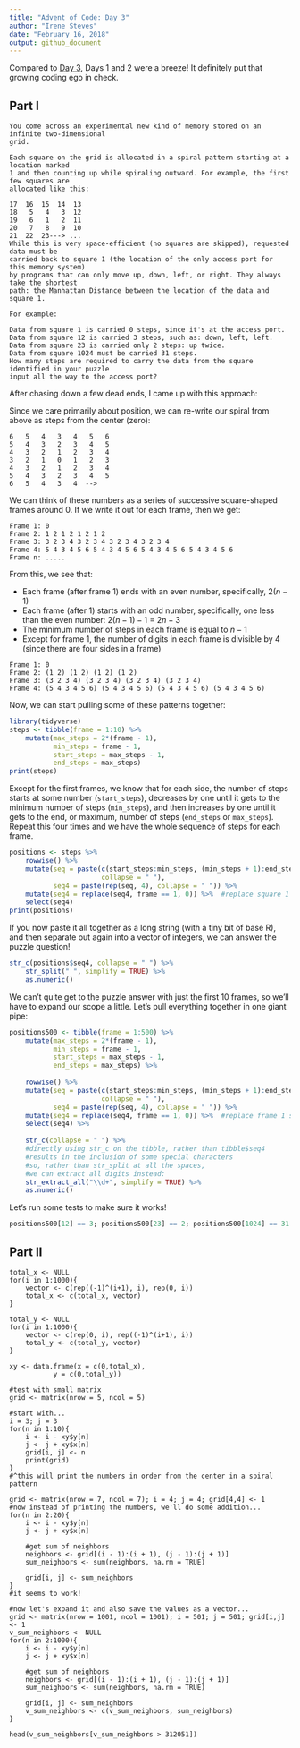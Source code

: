 ```yaml
---
title: "Advent of Code: Day 3"
author: "Irene Steves"
date: "February 16, 2018"
output: github_document
---
```


Compared to [Day 3](https://adventofcode.com/2017/day/3), Days 1 and 2 were a breeze! It definitely put that growing coding ego in check.

## Part I

```
You come across an experimental new kind of memory stored on an infinite two-dimensional
grid.

Each square on the grid is allocated in a spiral pattern starting at a location marked 
1 and then counting up while spiraling outward. For example, the first few squares are
allocated like this:

17  16  15  14  13
18   5   4   3  12
19   6   1   2  11
20   7   8   9  10
21  22  23---> ...
While this is very space-efficient (no squares are skipped), requested data must be
carried back to square 1 (the location of the only access port for this memory system)
by programs that can only move up, down, left, or right. They always take the shortest
path: the Manhattan Distance between the location of the data and square 1.

For example:

Data from square 1 is carried 0 steps, since it's at the access port.
Data from square 12 is carried 3 steps, such as: down, left, left.
Data from square 23 is carried only 2 steps: up twice.
Data from square 1024 must be carried 31 steps.
How many steps are required to carry the data from the square identified in your puzzle
input all the way to the access port?
```

After chasing down a few dead ends, I came up with this approach:

Since we care primarily about position, we can re-write our spiral from above as steps from the center (zero):

```
6   5   4   3   4   5   6
5   4   3   2   3   4   5
4   3   2   1   2   3   4
3   2   1   0   1   2   3
4   3   2   1   2   3   4
5   4   3   2   3   4   5
6   5   4   3   4  -->
```

We can think of these numbers as a series of successive square-shaped frames around 0. If we write it out for each frame, then we get:

```
Frame 1: 0
Frame 2: 1 2 1 2 1 2 1 2
Frame 3: 3 2 3 4 3 2 3 4 3 2 3 4 3 2 3 4
Frame 4: 5 4 3 4 5 6 5 4 3 4 5 6 5 4 3 4 5 6 5 4 3 4 5 6
Frame n: .....
```

From this, we see that:

- Each frame (after frame 1) ends with an even number, specifically, $2(n - 1)$ 
- Each frame (after 1) starts with an odd number, specifically, one less than the even number: $2(n - 1) - 1$ = $2n - 3$
- The minimum number of steps in each frame is equal to $n - 1$
- Except for frame 1, the number of digits in each frame is divisible by 4 (since there are four sides in a frame)

```
Frame 1: 0
Frame 2: (1 2) (1 2) (1 2) (1 2)
Frame 3: (3 2 3 4) (3 2 3 4) (3 2 3 4) (3 2 3 4)
Frame 4: (5 4 3 4 5 6) (5 4 3 4 5 6) (5 4 3 4 5 6) (5 4 3 4 5 6)
```

Now, we can start pulling some of these patterns together:

```r
library(tidyverse)
steps <- tibble(frame = 1:10) %>% 
    mutate(max_steps = 2*(frame - 1),
           min_steps = frame - 1,
           start_steps = max_steps - 1,
           end_steps = max_steps) 
print(steps)
```

Except for the first frames, we know that for each side, the number of steps starts at some number (`start_steps`), decreases by one until it gets to the minimum number of steps (`min_steps`), and then increases by one until it gets to the end, or maximum, number of steps (`end_steps` or `max_steps`). Repeat this four times and we have the whole sequence of steps for each frame. 


```r
positions <- steps %>% 
    rowwise() %>% 
    mutate(seq = paste(c(start_steps:min_steps, (min_steps + 1):end_steps), 
                       collapse = " "),
           seq4 = paste(rep(seq, 4), collapse = " ")) %>% 
    mutate(seq4 = replace(seq4, frame == 1, 0)) %>%  #replace square 1's sequence with 0
    select(seq4)
print(positions)
```

If you now paste it all together as a long string (with a tiny bit of base R), and then separate out again into a vector of integers, we can answer the puzzle question!

```r
str_c(positions$seq4, collapse = " ") %>% 
    str_split(" ", simplify = TRUE) %>% 
    as.numeric()

```

We can't quite get to the puzzle answer with just the first 10 frames, so we'll have to expand our scope a little. Let's pull everything together in one giant pipe:

```r
positions500 <- tibble(frame = 1:500) %>% 
    mutate(max_steps = 2*(frame - 1),
           min_steps = frame - 1,
           start_steps = max_steps - 1,
           end_steps = max_steps) %>% 
    
    rowwise() %>% 
    mutate(seq = paste(c(start_steps:min_steps, (min_steps + 1):end_steps), 
                       collapse = " "),
           seq4 = paste(rep(seq, 4), collapse = " ")) %>% 
    mutate(seq4 = replace(seq4, frame == 1, 0)) %>%  #replace frame 1's sequence with 0
    select(seq4) %>% 
    
    str_c(collapse = " ") %>% 
    #directly using str_c on the tibble, rather than tibble$seq4 
    #results in the inclusion of some special characters
    #so, rather than str_split at all the spaces,
    #we can extract all digits instead:
    str_extract_all("\\d+", simplify = TRUE) %>% 
    as.numeric()
```

Let's run some tests to make sure it works!

```r
positions500[12] == 3; positions500[23] == 2; positions500[1024] == 31
```

## Part II

```
total_x <- NULL
for(i in 1:1000){
    vector <- c(rep((-1)^(i+1), i), rep(0, i))
    total_x <- c(total_x, vector)
}

total_y <- NULL
for(i in 1:1000){
    vector <- c(rep(0, i), rep((-1)^(i+1), i))
    total_y <- c(total_y, vector)
}

xy <- data.frame(x = c(0,total_x),
           y = c(0,total_y))

#test with small matrix
grid <- matrix(nrow = 5, ncol = 5)

#start with...
i = 3; j = 3
for(n in 1:10){
    i <- i - xy$y[n]
    j <- j + xy$x[n]
    grid[i, j] <- n
    print(grid)
}
#^this will print the numbers in order from the center in a spiral pattern

grid <- matrix(nrow = 7, ncol = 7); i = 4; j = 4; grid[4,4] <- 1
#now instead of printing the numbers, we'll do some addition...
for(n in 2:20){
    i <- i - xy$y[n]
    j <- j + xy$x[n]
    
    #get sum of neighbors
    neighbors <- grid[(i - 1):(i + 1), (j - 1):(j + 1)]
    sum_neighbors <- sum(neighbors, na.rm = TRUE)
    
    grid[i, j] <- sum_neighbors
}
#it seems to work! 

#now let's expand it and also save the values as a vector...
grid <- matrix(nrow = 1001, ncol = 1001); i = 501; j = 501; grid[i,j] <- 1
v_sum_neighbors <- NULL
for(n in 2:1000){
    i <- i - xy$y[n]
    j <- j + xy$x[n]
    
    #get sum of neighbors
    neighbors <- grid[(i - 1):(i + 1), (j - 1):(j + 1)]
    sum_neighbors <- sum(neighbors, na.rm = TRUE)
    
    grid[i, j] <- sum_neighbors
    v_sum_neighbors <- c(v_sum_neighbors, sum_neighbors)
}

head(v_sum_neighbors[v_sum_neighbors > 312051])
```